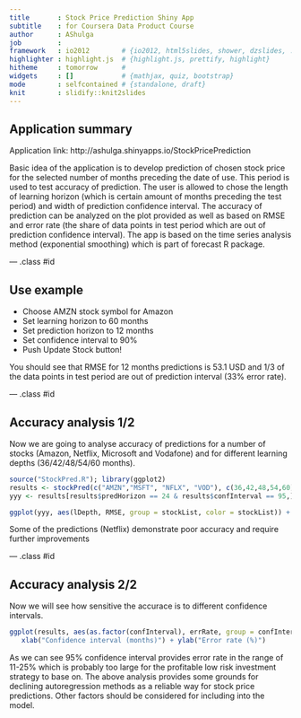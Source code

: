 ```yaml
---
title       : Stock Price Prediction Shiny App
subtitle    : for Coursera Data Product Course
author      : AShulga
job         : 
framework   : io2012        # {io2012, html5slides, shower, dzslides, ...}
highlighter : highlight.js  # {highlight.js, prettify, highlight}
hitheme     : tomorrow      # 
widgets     : []            # {mathjax, quiz, bootstrap}
mode        : selfcontained # {standalone, draft}
knit        : slidify::knit2slides
---
```



## Application summary

Application link: http://ashulga.shinyapps.io/StockPricePrediction

Basic idea of the application is to develop prediction of chosen stock price for the selected number of months preceding the date of use. This period is used to test accuracy of prediction. The user is allowed to chose the length of learning horizon (which is certain amount of months preceding the test period) and width of prediction confidence interval. The accuracy of prediction can be analyzed on the plot provided as well as based on RMSE and error rate (the share of data points in test period which are out of prediction confidence interval). The app is based on the time series analysis method (exponential smoothing) which is part of forecast R package. 


--- .class #id 

## Use example

- Choose AMZN stock symbol for Amazon
- Set learning horizon to 60 months
- Set prediction horizon to 12 months
- Set confidence interval to 90%
- Push Update Stock button!

You should see that RMSE for 12 months predictions is 53.1 USD and 1/3 of the data points in test period are out of prediction interval (33% error rate).

--- .class #id 

## Accuracy analysis 1/2

Now we are going to analyse accuracy of predictions for a number of stocks (Amazon, Netflix, Microsoft and Vodafone) and for different learning depths (36/42/48/54/60 months).
```r
source("StockPred.R"); library(ggplot2)
results <- stockPred(c("AMZN","MSFT", "NFLX", "VOD"), c(36,42,48,54,60), 24, c(50,75,95))
yyy <- results[results$predHorizon == 24 & results$confInterval == 95,]
```

```r
ggplot(yyy, aes(lDepth, RMSE, group = stockList, color = stockList)) + geom_line() + xlab("Learning depth (months)")
```

Some of the predictions (Netflix) demonstrate poor accuracy and require further improvements

--- .class #id 

## Accuracy analysis 2/2

Now we will see how sensitive the accurace is to different confidence intervals. 
```r
ggplot(results, aes(as.factor(confInterval), errRate, group = confInterval)) + geom_boxplot() + 
   xlab("Confidence interval (months)") + ylab("Error rate (%)")
```

As we can see 95% confidence interval provides error rate in the range of 11-25% which is probably too large for the profitable low risk investment strategy to base on. 
The above analysis provides some grounds for declining autoregression methods as a reliable way for stock price predictions. Other factors should be considered for including into the model.  
